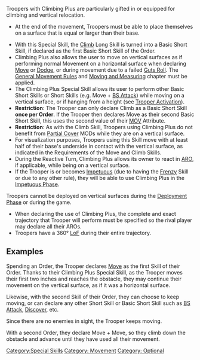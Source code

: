 {{n5-section-special-skills}}


Troopers with Climbing Plus are particularly gifted in or equipped for climbing and vertical relocation.

{{css_skillbox |black| CLIMBING PLUS | AUTOMATIC SKILL }}
{{skill-label | Movement, Optional. }}
{{requirements}}
* At the end of the movement, Troopers must be able to place themselves on a surface that is equal or larger than their base.
{{effects}}
* With this Special Skill, the [[Climb]] Long Skill is turned into a Basic Short Skill, if declared as the first Basic Short Skill of the Order.
* Climbing Plus also allows the user to move on vertical surfaces as if performing normal Movement on a horizontal surface when declaring [[Move]] or [[Dodge]], or during movement due to a failed [[Guts Roll]]. The [[General Movement Rules]] and [[Moving and Measuring]] chapter must be applied. 
* The Climbing Plus Special Skill allows its user to perform other Basic Short Skills or Short Skills (e.g. Move + [[BS Attack]]) while moving on a vertical surface, or if hanging from a height (see [[Trooper Activation]]).
* '''Restriction''': The Trooper can only declare Climb as a Basic Short Skill '''once per Order'''. If the Trooper then declares Move as their second Basic Short Skill, this uses the second value of their [[MOV]] Attribute.
* '''Restriction''': As with the Climb Skill, Troopers using Climbing Plus do not benefit from [[Partial Cover]] MODs while they are on a vertical surface.
* For visualization purposes, Troopers using this Skill move with at least half of their base's underside in contact with the vertical surface, as indicated in the Requirements of the Move and Climb Skills.
* During the Reactive Turn, Climbing Plus allows its owner to react in [[ARO]], if applicable, while being on a vertical surface.
* If the Trooper is or becomes [[Impetuous]] (due to having the [[Frenzy]] Skill or due to any other rule), they will be able to use Climbing Plus in the [[Impetuous Phase]]. 
{{css_skillbox-end}}


{{Important-start}}
Troopers cannot be deployed on vertical surfaces during the [[Deployment Phase]] or during the game.
{{important-end}}


{{Remember-start}}
* When declaring the use of Climbing Plus, the complete and exact trajectory that Trooper will perform must be specified so the rival player may declare all their AROs.
* Troopers have a 360° [[LoF]] during their entire trajectory.
{{important-end}}


==Examples==
{{greybox-start | Example of Climbing Plus}}
{{image | name=n5/eng-climbing-plus-1.jpg | style=fullborder }}

Spending an Order, the Trooper declares [[Move]] as the first Skill of their Order. Thanks to their Climbing Plus Special Skill, as the Trooper moves their first two inches and reaches the obstacle, they may continue their movement on the vertical surface, as if it was a horizontal surface.

Likewise, with the second Skill of their Order, they can choose to keep moving, or can declare any other Short Skill or Basic Short Skill such as [[BS Attack]], [[Discover]], etc.

Since there are no enemies in sight, the Trooper keeps moving.

With a second Order, they declare Move + Move, so they climb down the obstacle and advance until they have used all their movement.
{{greybox-end}}



{{n5-section-special-skills}}





[[Category:Special Skills]]

<!-- Label and Trait categories. -->
[[Category: Movement ]]
[[Category: Optional ]]